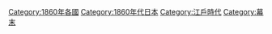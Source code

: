 {{Portal|日本}}
{{Year category}}
{{Year by category
|m=1
|c=8
|d=6
|y=0
|cat=日本
|sortkey=Japan
|parent=19世纪各年日本
|subcat=1860年各國
}}
{{Commons category|1860 in Japan}}


[[Category:1860年各國|Category:1860年各國]]
[[Category:1860年代日本|Category:1860年代日本]]
[[Category:江戶時代|Category:江戶時代]]
[[Category:幕末|Category:幕末]]